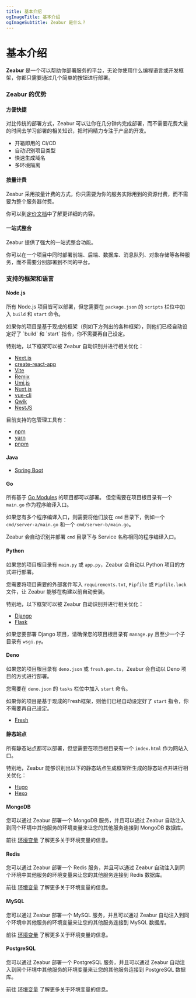 ```yaml
---
title: 基本介绍
ogImageTitle: 基本介绍
ogImageSubtitle: Zeabur 是什么？
---
```



# 基本介绍

**Zeabur** 是一个可以帮助你部署服务的平台，无论你使用什么编程语言或开发框架，你都只需要通过几个简单的按钮进行部署。

### Zeabur 的优势

#### 方便快捷

对比传统的部署方式，Zeabur 可以让你在几分钟内完成部署，而不需要花费大量的时间去学习部署的相关知识，把时间精力专注于产品的开发。

- 开箱即用的 CI/CD 
- 自动识别项目类型
- 快速生成域名
- 多环境隔离

#### 按量计费

Zeabur 采用按量计费的方式，你只需要为你的服务实际用到的资源付费，而不需要为整个服务器付费。

你可以到[定价文档](/zh-CN/billing/pricing)中了解更详细的内容。

#### 一站式整合

Zeabur 提供了强大的一站式整合功能。

你可以在一个项目中同时部署前端、后端、数据库、消息队列、对象存储等各种服务，而不需要分别部署到不同的平台。

### 支持的框架和语言

#### Node.js

所有 Node.js 项目皆可以部署，但您需要在 `package.json` 的 `scripts` 栏位中加入 `build` 和 `start` 命令。

<Callout emoji="✅">
  如果你的项目是基于现成的框架（例如下方列出的各种框架），则他们已经自动设定好了 `build` 和 `start` 指令，你不需要再自己设定。
</Callout>

特别地，以下框架可以被 Zeabur 自动识别并进行相关优化：

- [Next.js](https://nextjs.org/)
- [create-react-app](https://create-react-app.dev/)
- [Vite](https://vitejs.dev/)
- [Remix](https://remix.run/)
- [Umi.js](https://umijs.org/)
- [Nuxt.js](https://nuxtjs.org/)
- [vue-cli](https://cli.vuejs.org/)
- [Qwik](https://qwik.builder.io/)
- [NestJS](https://nestjs.com/)

目前支持的包管理工具有：

- [npm](https://www.npmjs.com/)
- [yarn](https://yarnpkg.com/)
- [pnpm](https://pnpm.js.org/)


#### Java

- [Spring Boot](https://spring.io/projects/spring-boot)

#### Go

所有基于 [Go Modules](https://blog.golang.org/using-go-modules) 的项目都可以部署。 但您需要在项目根目录有一个 `main.go` 作为程序编译入口。

如果您有多个程序编译入口，则需要将他们放在 `cmd` 目录下，例如一个 `cmd/server-a/main.go` 和一个 `cmd/server-b/main.go`。

Zeabur 会自动识别并部署 `cmd` 目录下与 Service 名称相同的程序编译入口。

#### Python

如果您的项目根目录有 `main.py` 或 `app.py`，Zeabur 会自动以 Python 项目的方式进行部署。

您需要将项目需要的外部套件写入 `requirements.txt`, `Pipfile` 或 `Pipfile.lock` 文件，让 Zeabur 能够在构建以前自动安装。

特别地，以下框架可以被 Zeabur 自动识别并进行相关优化：

- [Django](https://www.djangoproject.com/)
- [Flask](https://flask.palletsprojects.com/)

如果您要部署 Django 项目，请确保您的项目根目录有 `manage.py` 且至少一个子目录有 `wsgi.py`。

#### Deno

如果您的项目根目录有 `deno.json` 或 `fresh.gen.ts`，Zeabur 会自动以 Deno 项目的方式进行部署。

您需要在 `deno.json` 的 `tasks` 栏位中加入 `start` 命令。

如果你的项目是基于现成的Fresh框架，则他们已经自动设定好了 `start` 指令，你不需要再自己设定。

- [Fresh](https://fresh.deno.dev/)

#### 静态站点

所有静态站点都可以部署，但您需要在项目根目录有一个 `index.html` 作为网站入口。

特别地，Zeabur 能够识别出以下的静态站点生成框架所生成的静态站点并进行相关优化：

- [Hugo](https://gohugo.io/)
- [Hexo](https://hexo.io/)

#### MongoDB

您可以通过 Zeabur 部署一个 MongoDB 服务，并且可以通过 Zeabur 自动注入到同个环境中其他服务的环境变量来让您的其他服务连接到 MongoDB 数据库。

前往 [环境变量](/zh-CN/environment/variables) 了解更多关于环境变量的信息。

#### Redis

您可以通过 Zeabur 部署一个 Redis 服务，并且可以通过 Zeabur 自动注入到同个环境中其他服务的环境变量来让您的其他服务连接到 Redis 数据库。

前往 [环境变量](/zh-CN/environment/variables) 了解更多关于环境变量的信息。

#### MySQL

您可以通过 Zeabur 部署一个 MySQL 服务，并且可以通过 Zeabur 自动注入到同个环境中其他服务的环境变量来让您的其他服务连接到 MySQL 数据库。

前往 [环境变量](/zh-CN/environment/variables) 了解更多关于环境变量的信息。

#### PostgreSQL

您可以通过 Zeabur 部署一个 PostgreSQL 服务，并且可以通过 Zeabur 自动注入到同个环境中其他服务的环境变量来让您的其他服务连接到 PostgreSQL 数据库。

前往 [环境变量](/zh-CN/environment/variables) 了解更多关于环境变量的信息。

